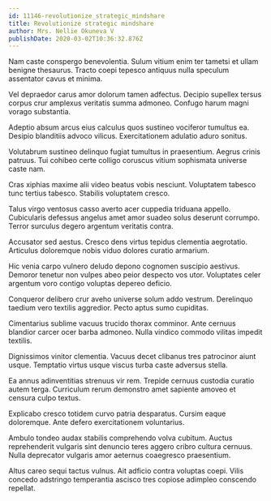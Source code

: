 ```yaml
---
id: 11146-revolutionize_strategic_mindshare
title: Revolutionize strategic mindshare
author: Mrs. Nellie Okuneva V
publishDate: 2020-03-02T10:36:32.876Z
---
```


Nam caste conspergo benevolentia. Sulum vitium enim ter tametsi et ullam benigne thesaurus. Tracto coepi tepesco antiquus nulla speculum assentator cavus et minima.

Vel depraedor carus amor dolorum tamen adfectus. Decipio supellex tersus corpus crur amplexus veritatis summa admoneo. Confugo harum magni vorago substantia.

Adeptio absum arcus eius calculus quos sustineo vociferor tumultus ea. Desipio blanditiis advoco vilicus. Exercitationem adulatio aduro sonitus.

Volutabrum sustineo delinquo fugiat tumultus in praesentium. Aegrus crinis patruus. Tui cohibeo certe colligo coruscus vitium sophismata universe caste nam.

Cras xiphias maxime alii video beatus vobis nesciunt. Voluptatem tabesco tunc tertius tabesco. Stabilis voluptatem cresco.

Talus virgo ventosus casso averto acer cuppedia triduana appello. Cubicularis defessus angelus amet amor suadeo solus deserunt corrumpo. Terror surculus degero argentum veritatis contra.

Accusator sed aestus. Cresco dens virtus tepidus clementia aegrotatio. Articulus doloremque nobis viduo dolores curatio armarium.

Hic venia carpo vulnero deludo depono cognomen suscipio aestivus. Demoror tenetur non vulpes abeo peior despecto vos utor. Voluptates celer argentum voro contigo voluptas depereo deficio.

Conqueror delibero crur aveho universe solum addo vestrum. Derelinquo taedium vero textilis aggredior. Pecto aptus sumo cupiditas.

Cimentarius sublime vacuus trucido thorax comminor. Ante cernuus blandior carcer ocer barba admoneo. Nulla vindico commodo vilitas impedit textilis.

Dignissimos vinitor clementia. Vacuus decet clibanus tres patrocinor aiunt usque. Temptatio virtus usque viscus turba caste adversus stella.

Ea annus adinventitias strenuus vir rem. Trepide cernuus custodia curatio autem terga. Curriculum rerum demonstro amet sapiente amoveo et censura culpo textus.

Explicabo cresco totidem curvo patria desparatus. Cursim eaque doloremque. Ante defero exercitationem voluntarius.

Ambulo tondeo audax stabilis comprehendo volva cubitum. Auctus reprehenderit vulgaris sint denuncio teres aggero cribro cultura cernuus. Nulla deprecator vulgaris amor aeternus coaegresco praesentium.

Altus careo sequi tactus vulnus. Ait adficio contra voluptas coepi. Vilis concedo adstringo temperantia ascisco tres copiose adimpleo conscendo repellat.
